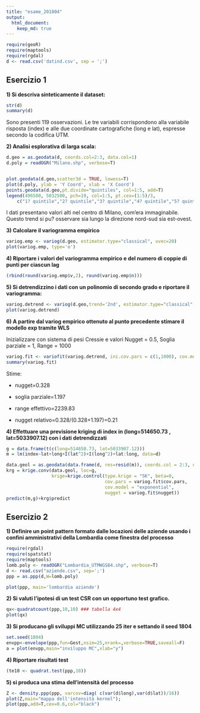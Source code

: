 ```yaml
---
title: "esame_201804"
output: 
  html_document:
    keep_md: true
---
```


```r
require(geoR)
require(maptools)
require(rgdal)
d <- read.csv('datind.csv', sep = ';')
```

## Esercizio 1

**1) Si descriva sinteticamente il dataset:**

```r
str(d)
summary(d)
```

Sono presenti 119 osservazioni. Le tre variabili corrispondono alla variabile risposta (index) e alle due coordinate cartografiche (long e lat), espresse secondo la codifica UTM. 

**2) Analisi esplorativa di larga scala:**

```r
d.geo = as.geodata(d, coords.col=2:3, data.col=1)
d.poly = readOGR("Milano.shp", verbose=T)


plot.geodata(d.geo,scatter3d = TRUE, lowess=T)
plot(d.poly, ylab = 'Y Coord', xlab = 'X Coord')
points.geodata(d.geo,pt.divide="quintiles", col=1:5, add=T)
legend(496500, 5032500, pch=19, col=1:5, pt.cex=(1:5)/3,
    c("1? quintile","2? quintile","3? quintile","4? quintile","5? quintile"))
```

I dati presentano valori alti nel centro di Milano, com'era immaginabile. Questo trend si pu? osservare sia lungo la direzione nord-sud sia est-ovest. 

**3) Calcolare il variogramma empirico**

```r
variog.emp <- variog(d.geo, estimator.type="classical", uvec=20)
plot(variog.emp, type='o')
```

**4) Riportare i valori del variogramma empirico e del numero di coppie di punti per ciascun lag**

```r
(rbind(round(variog.emp$v,2), round(variog.emp$n)))
```

**5) Si detrendizzino i dati con un polinomio di secondo grado e riportare il variogramma:**

```r
variog.detrend <- variog(d.geo,trend='2nd', estimator.type="classical", uvec=13, max.dist = 4500)	
plot(variog.detrend)
```

**6) A partire dal variog empirico ottenuto al punto precedente stimare il modello exp tramite WLS**

Inizializzare con sistema di pesi Cressie e valori Nugget = 0.5, Soglia parziale = 1, Range = 1000

```r
variog.fit <- variofit(variog.detrend, ini.cov.pars = c(1,1000), cov.model="exponential", fix.nugget=FALSE, nugget=0.5, weights = 'cressie')
summary(variog.fit)
```

Stime:

* nugget=0.328

* soglia parziale=1.197

* range effettivo=2239.83

* nugget relativo=0.328/(0.328+1.197)=0.21

**4) Effettuare una previsione kriging di index in (long=514650.73 , lat=5033907.12) con i dati detrendizzati**

```r
g = data.frame(t(c(long=514650.73, lat=5033907.12)))
m = lm(index~lat+long+I(lat^2)+I(long^2)+lat:long, data=d)

data.geol = as.geodata(data.frame(d, res=resid(m)), coords.col = 2:3, data.col = 4)
krg = krige.conv(data.geol, loc=g, 
                 krige=krige.control(type.krige = "SK", beta=0,
                                     cov.pars = variog.fit$cov.pars,
                                     cov.model = "exponential",
                                     nugget = variog.fit$nugget))
predict(m,g)+krg$predict
```

## Esercizio 2

**1) Definire un point pattern formato dalle locazioni delle aziende usando i confini amministrativi della Lombardia come finestra del processo**

```r
require(rgdal)
require(spatstat)
require(maptools)
lomb.poly <- readOGR("Lombardia_UTMWGS84.shp", verbose=T)
d <- read.csv("aziende.csv", sep=';')
ppp = as.ppp(d,W=lomb.poly)

plot(ppp, main='lombardia aziende')
```

**2) Si valuti l'ipotesi di un test CSR con un opportuno test grafico.**

```r
qx<-quadratcount(ppp,10,10)	### tabella 4x4
plot(qx)
```

**3) Si producano gli sviluppi MC utilizzando 25 iter e settando il seed 1804**

```r
set.seed(1804)
envpp<-envelope(ppp,fun=Gest,nsim=25,nrank=,verbose=TRUE,saveall=F)
a = plot(envpp,main="inviluppo MC",xlab="y")
```

**4) Riportare risultati test**

```r
(te10 <- quadrat.test(ppp,10))
```

**5) si produca una stima dell'intensità del processo**

```r
Z <- density.ppp(ppp, varcov=diag( c(var(d$long),var(d$lat))/16))
plot(Z,main="mappa dell'intensità kernel"); 
plot(ppp,add=T,cex=0.6,col="black")
```




































